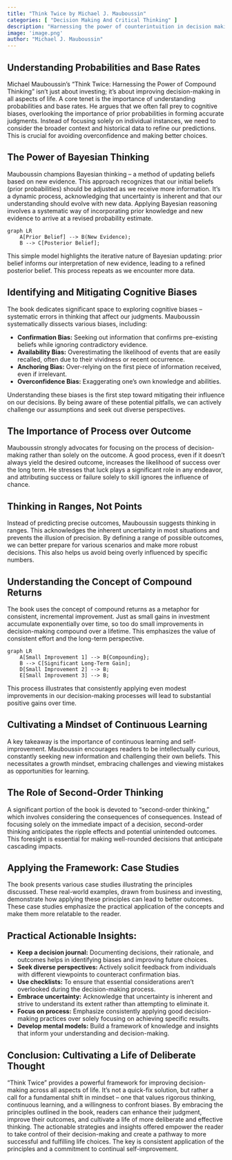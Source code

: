 ```yaml
---
title: "Think Twice by Michael J. Mauboussin"
categories: [ "Decision Making And Critical Thinking" ]
description: "Harnessing the power of counterintuition in decision making"
image: 'image.png'
author: "Michael J. Mauboussin"
---
```

## Understanding Probabilities and Base Rates

Michael Mauboussin's "Think Twice: Harnessing the Power of Compound Thinking" isn't just about investing; it's about improving decision-making in all aspects of life.  A core tenet is the importance of understanding probabilities and base rates.  He argues that we often fall prey to cognitive biases, overlooking the importance of prior probabilities in forming accurate judgments.  Instead of focusing solely on individual instances, we need to consider the broader context and historical data to refine our predictions.  This is crucial for avoiding overconfidence and making better choices.


## The Power of Bayesian Thinking

Mauboussin champions Bayesian thinking – a method of updating beliefs based on new evidence.  This approach recognizes that our initial beliefs (prior probabilities) should be adjusted as we receive more information.  It's a dynamic process, acknowledging that uncertainty is inherent and that our understanding should evolve with new data.  Applying Bayesian reasoning involves a systematic way of incorporating prior knowledge and new evidence to arrive at a revised probability estimate.

```mermaid
graph LR
    A[Prior Belief] --> B(New Evidence);
    B --> C[Posterior Belief];
```

This simple model highlights the iterative nature of Bayesian updating:  prior belief informs our interpretation of new evidence, leading to a refined posterior belief. This process repeats as we encounter more data.


## Identifying and Mitigating Cognitive Biases

The book dedicates significant space to exploring cognitive biases – systematic errors in thinking that affect our judgments.  Mauboussin systematically dissects various biases, including:

* **Confirmation Bias:** Seeking out information that confirms pre-existing beliefs while ignoring contradictory evidence.
* **Availability Bias:** Overestimating the likelihood of events that are easily recalled, often due to their vividness or recent occurrence.
* **Anchoring Bias:** Over-relying on the first piece of information received, even if irrelevant.
* **Overconfidence Bias:**  Exaggerating one's own knowledge and abilities.

Understanding these biases is the first step toward mitigating their influence on our decisions.  By being aware of these potential pitfalls, we can actively challenge our assumptions and seek out diverse perspectives.


##  The Importance of Process over Outcome

Mauboussin strongly advocates for focusing on the process of decision-making rather than solely on the outcome.  A good process, even if it doesn't always yield the desired outcome, increases the likelihood of success over the long term.  He stresses that luck plays a significant role in any endeavor, and attributing success or failure solely to skill ignores the influence of chance.


##  Thinking in Ranges, Not Points

Instead of predicting precise outcomes, Mauboussin suggests thinking in ranges. This acknowledges the inherent uncertainty in most situations and prevents the illusion of precision.  By defining a range of possible outcomes, we can better prepare for various scenarios and make more robust decisions.  This also helps us avoid being overly influenced by specific numbers.


##  Understanding the Concept of Compound Returns

The book uses the concept of compound returns as a metaphor for consistent, incremental improvement.  Just as small gains in investment accumulate exponentially over time, so too do small improvements in decision-making compound over a lifetime.  This emphasizes the value of consistent effort and the long-term perspective.


```mermaid
graph LR
    A[Small Improvement 1] --> B{Compounding};
    B --> C[Significant Long-Term Gain];
    D[Small Improvement 2] --> B;
    E[Small Improvement 3] --> B;
```

This process illustrates that consistently applying even modest improvements in our decision-making processes will lead to substantial positive gains over time.


## Cultivating a Mindset of Continuous Learning

A key takeaway is the importance of continuous learning and self-improvement.  Mauboussin encourages readers to be intellectually curious, constantly seeking new information and challenging their own beliefs.  This necessitates a growth mindset, embracing challenges and viewing mistakes as opportunities for learning.


##  The Role of Second-Order Thinking

A significant portion of the book is devoted to "second-order thinking,"  which involves considering the consequences of consequences.  Instead of focusing solely on the immediate impact of a decision, second-order thinking anticipates the ripple effects and potential unintended outcomes. This foresight is essential for making well-rounded decisions that anticipate cascading impacts.


##  Applying the Framework: Case Studies

The book presents various case studies illustrating the principles discussed. These real-world examples, drawn from business and investing, demonstrate how applying these principles can lead to better outcomes.  These case studies emphasize the practical application of the concepts and make them more relatable to the reader.


##  Practical Actionable Insights:

* **Keep a decision journal:**  Documenting decisions, their rationale, and outcomes helps in identifying biases and improving future choices.
* **Seek diverse perspectives:**  Actively solicit feedback from individuals with different viewpoints to counteract confirmation bias.
* **Use checklists:**  To ensure that essential considerations aren't overlooked during the decision-making process.
* **Embrace uncertainty:** Acknowledge that uncertainty is inherent and strive to understand its extent rather than attempting to eliminate it.
* **Focus on process:**  Emphasize consistently applying good decision-making practices over solely focusing on achieving specific results.
* **Develop mental models:**  Build a framework of knowledge and insights that inform your understanding and decision-making.


##  Conclusion: Cultivating a Life of Deliberate Thought

"Think Twice" provides a powerful framework for improving decision-making across all aspects of life. It's not a quick-fix solution, but rather a call for a fundamental shift in mindset – one that values rigorous thinking, continuous learning, and a willingness to confront biases.  By embracing the principles outlined in the book, readers can enhance their judgment, improve their outcomes, and cultivate a life of more deliberate and effective thinking.  The actionable strategies and insights offered empower the reader to take control of their decision-making and create a pathway to more successful and fulfilling life choices.  The key is consistent application of the principles and a commitment to continual self-improvement.

